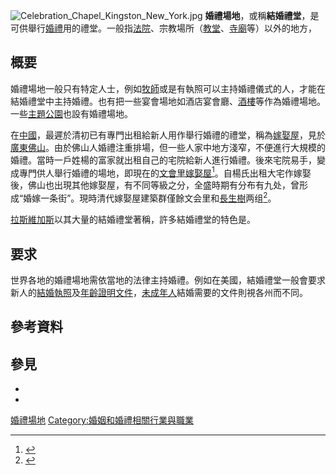 
<!--[[Image:Dez__2007_411.jpg|thumb]]-->
[[File:Celebration_Chapel_Kingston_New_York.jpg|thumb]]
'''婚禮場地'''，或稱'''結婚禮堂'''，是可供舉行[[婚禮|婚禮]]用的禮堂。一般指[[法院|法院]]、宗教場所（[[教堂|教堂]]、[[寺廟|寺廟]]等）以外的地方，

==概要==
婚禮場地一般只有特定人士，例如[[牧師|牧師]]或是有執照可以主持婚禮儀式的人，才能在結婚禮堂中主持婚禮。也有把一些宴會場地如酒店宴會廳、[[酒樓|酒樓]]等作為婚禮場地。一些[[主題公園|主題公園]]也設有婚禮場地。

在[[中國|中國]]，最遲於清初已有專門出租給新人用作舉行婚禮的禮堂，稱為[[嫁娶屋|嫁娶屋]]，見於[[廣東|廣東]][[佛山|佛山]]。由於佛山人婚禮注重排場，但一些人家中地方淺窄，不便進行大規模的婚禮。當時一戶姓楊的富家就出租自己的宅院給新人進行婚禮。後來宅院易手，變成專門供人舉行婚禮的場地，即現在的[[文會里嫁娶屋|文會里嫁娶屋]]<ref>{{Cite web |url=http://news.takungpao.com.hk/paper/q/2014/0105/2153041.html |title=佛山嫁娶屋重現嶺南婚俗 |access-date=2016-07-23 |archive-date=2016-08-16 |archive-url=https://web.archive.org/web/20160816182703/http://news.takungpao.com.hk/paper/q/2014/0105/2153041.html |dead-url=no }}</ref>。自楊氏出租大宅作嫁娶後，佛山也出現其他嫁娶屋，有不同等級之分，全盛時期有分布有九处，曾形成“婚嫁一条街”。現時清代嫁娶屋建築群僅餘文会里和[[長生樹嫁娶屋|長生樹]]两组<ref>{{Cite web |url=http://www.foshan.gov.cn/zjfs/mlfs/fsgk/rwfg/shxs/201311/t20131118_4474494.html |title=揭开“嫁娶屋”的红头盖 |access-date=2016-07-23 |archive-date=2016-08-18 |archive-url=https://web.archive.org/web/20160818111509/http://www.foshan.gov.cn/zjfs/mlfs/fsgk/rwfg/shxs/201311/t20131118_4474494.html |dead-url=no }}</ref>。

[[拉斯維加斯|拉斯維加斯]]以其大量的結婚禮堂著稱，許多結婚禮堂的特色是{{link-en|模仿貓王|Elvis Presley impersonator}}。<!--Perhaps the most famous venue outside of Las Vegas for a wedding chapel is at [[Mall_of_America|Mall of America]] in [[Bloomington,_Minnesota|Bloomington, Minnesota]].--->

==要求==
世界各地的婚禮場地需依當地的法律主持婚禮。例如在美國，結婚禮堂一般會要求新人的[[結婚執照|結婚執照]]及[[身分證|年齡證明文件]]，[[未成年人|未成年人]]結婚需要的文件則視各州而不同。

==參考資料==
{{reflist}}

==參見==
*{{link-en|拉斯維加斯婚禮|Las Vegas weddings}}
*{{link-en|婚禮策劃人|Wedding Planner}}

{{社會小作品}}

[[Category:婚禮場地|]]
[[Category:婚姻和婚禮相關行業與職業|Category:婚姻和婚禮相關行業與職業]]